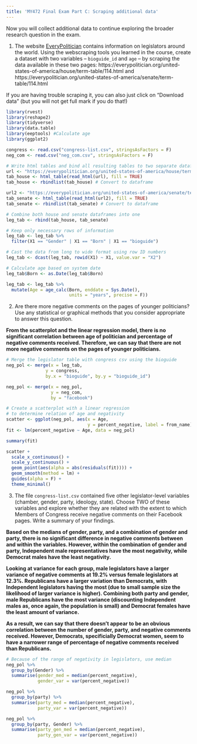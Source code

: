 ---
title: 'MY472 Final Exam Part C: Scraping additional data'
---

Now you will collect additional data to continue exploring the broader research question in the exam.

1. The website [EveryPolitician](https://everypolitician.org/) contains information on legislators around the world. Using the webscraping tools you learned in the course, create a dataset with two variables -- `bioguide_id` and `age` -- by scraping the data available in these two pages: https://everypolitician.org/united-states-of-america/house/term-table/114.html and https://everypolitician.org/united-states-of-america/senate/term-table/114.html

If you are having trouble scraping it, you can also just click on "Download data" (but you will not get full mark if you do that!)

```{r message=FALSE, warning=FALSE}
library(rvest)
library(reshape2)
library(tidyverse)
library(data.table)
library(eeptools) #Calculate age
library(ggplot2)

congress <- read.csv("congress-list.csv", stringsAsFactors = F)
neg_com <- read.csv("neg_com.csv", stringsAsFactors = F)

# Write html tables and bind all resulting tables to two separate dataframes
url <- "https://everypolitician.org/united-states-of-america/house/term-table/114.html"
tab_house <- html_table(read_html(url), fill = TRUE)
tab_house <- rbindlist(tab_house) # Convert to dataframe

url2 <- "https://everypolitician.org/united-states-of-america/senate/term-table/114.html"
tab_senate <- html_table(read_html(url2), fill = TRUE)
tab_senate <- rbindlist(tab_senate) # Convert to dataframe
```

```{r warning=FALSE}
# Combine both house and senate dataframes into one
leg_tab <- rbind(tab_house, tab_senate)

# Keep only necessary rows of information
leg_tab <- leg_tab %>%
  filter(X1 == "Gender" | X1 == "Born" | X1 == "bioguide")

# Cast the data from long to wide format using row ID numbers
leg_tab <- dcast(leg_tab, rowid(X1) ~ X1, value.var = "X2")

# Calculate age based on system date
leg_tab$Born <- as.Date(leg_tab$Born)

leg_tab <- leg_tab %>%
  mutate(Age = age_calc(Born, enddate = Sys.Date(),
                        units = "years", precise = F))

```


2. Are there more negative comments on the pages of younger politicians? Use any statistical or graphical methods that you consider appropriate to answer this question.

**From the scatterplot and the linear regression model, there is no significant correlation between age of politician and percentage of negative comments received. Therefore, we can say that there are not more negative comments on the pages of younger politicians.**

```{r}
# Merge the legislator table with congress csv using the bioguide
neg_pol <- merge(x = leg_tab,
               y = congress,
               by.x = "bioguide", by.y = "bioguide_id")

neg_pol <- merge(x = neg_pol,
                 y = neg_com,
                 by = "facebook")

# Create a scatterplot with a linear regression
# to determine relation of age and negativity
scatter <- ggplot(neg_pol, aes(x = Age,
                               y = percent_negative, label = from_name))
fit <- lm(percent_negative ~ Age, data = neg_pol)

summary(fit)

scatter +
  scale_x_continuous() +
  scale_y_continuous() +
  geom_point(aes(alpha = abs(residuals(fit)))) +
  geom_smooth(method = lm) +
  guides(alpha = F) +
  theme_minimal()

```

3. The file `congress-list.csv` contained five other legislator-level variables (chamber, gender, party, ideology, state). Choose TWO of these variables and explore whether they are related with the extent to which Members of Congress receive negative comments on their Facebook pages. Write a summary of your findings.

**Based on the medians of gender, party, and a combination of gender and party, there is no significant difference in negative comments between and within the variables. However, within the combination of gender and party, Independent male representatives have the most negativity, while Democrat males have the least negativity.**

**Looking at variance for each group, male legislators have a larger variance of negative comments at 19.2% versus female legislators at 12.3%. Republicans have a larger variation than Democrats, with Independent legislators having the most (due to small sample size the likelihood of larger variance is higher). Combining both party and gender, male Republicans have the most variance (discounting Independent males as, once again, the population is small) and Democrat females have the least amount of variance.**

**As a result, we can say that there doesn't appear to be an obvious correlation between the number of gender, party, and negative comments received. However, Democrats, specificially Democrat women, seem to have a narrower range of percentage of negative comments received than Republicans.**

```{r}
# Because of the range of negativity in legislators, use median
neg_pol %>%
  group_by(Gender) %>%
  summarise(gender_med = median(percent_negative),
            gender_var = var(percent_negative))

neg_pol %>%
  group_by(party) %>%
  summarise(party_med = median(percent_negative),
            party_var = var(percent_negative))

neg_pol %>%
  group_by(party, Gender) %>%
  summarise(party_gen_med = median(percent_negative),
            party_gen_var = var(percent_negative))
```

